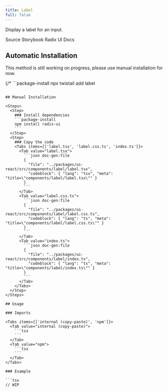```yaml
---
title: Label
full: false
---
```


Display a label for an input.

<Badges>
  <BadgeLink href="https://github.com/riipandi/twistail/tree/main/packages/ui-react/src/components/label" external>
    Source
  </BadgeLink>
  <BadgeLink href="https://storybook.twistail.com/?path=/docs/base-components-label--default" external>
    Storybook
  </BadgeLink>
  <BadgeLink href="https://www.radix-ui.com/primitives/docs/components/label#api-reference" external>
    Radix UI Docs
  </BadgeLink>
</Badges>

## Automatic Installation

<Callout type='warn'>
  This method is still working on progress, please use manual installation for now.
</Callout>

{/* ```package-install
npx twistail add label
``` */}

## Manual Installation

<Steps>
  <Step>
    ### Install dependencies
    ```package-install
    npm install radix-ui
    ```
  </Step>
  <Step>
    ### Copy the code
    <Tabs items={['label.tsx', 'label.css.ts', 'index.ts']}>
      <Tab value="label.tsx">
        ```json doc-gen:file
        {
          "file": "../packages/ui-react/src/components/label/label.tsx",
          "codeblock": { "lang": "tsx", "meta": "title=\"components/label/label.tsx\"" }
        }
        ```
      </Tab>
      <Tab value="label.css.ts">
        ```json doc-gen:file
        {
          "file": "../packages/ui-react/src/components/label/label.css.ts",
          "codeblock": { "lang": "ts", "meta": "title=\"components/label/label.css.ts\"" }
        }
        ```
      </Tab>
      <Tab value="index.ts">
        ```json doc-gen:file
        {
          "file": "../packages/ui-react/src/components/label/index.ts",
          "codeblock": { "lang": "ts", "meta": "title=\"components/label/index.ts\"" }
        }
        ```
      </Tab>
    </Tabs>
  </Step>
</Steps>

## Usage

### Imports

<Tabs items={['internal (copy-paste)', 'npm']}>
  <Tab value="internal (copy-paste)">
    ```tsx
    ```
  </Tab>
  <Tab value="npm">
    ```tsx
    ```
  </Tab>
</Tabs>

### Example

```tsx
// WIP
```
